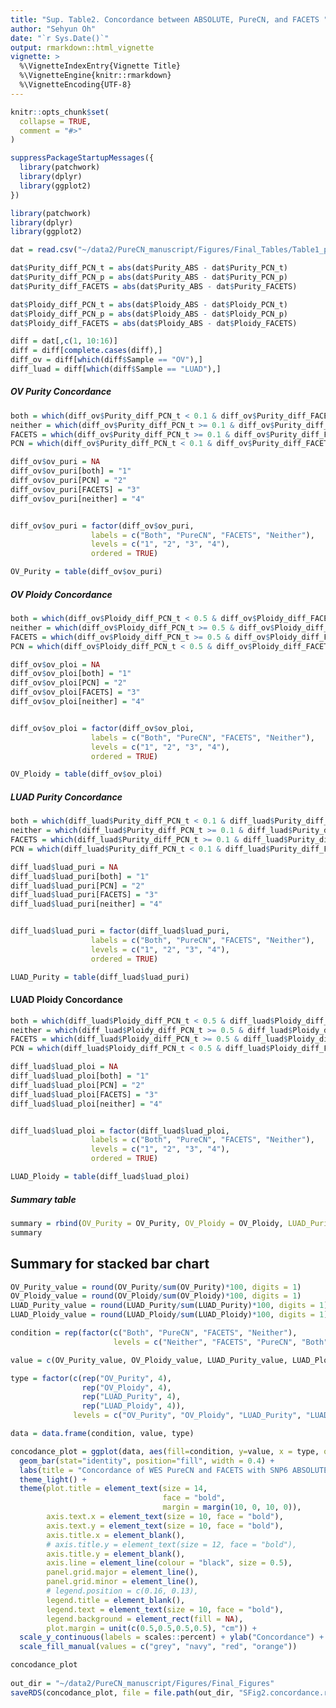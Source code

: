 ```yaml
---
title: "Sup. Table2. Concordance between ABSOLUTE, PureCN, and FACETS "
author: "Sehyun Oh"
date: "`r Sys.Date()`"
output: rmarkdown::html_vignette
vignette: >
  %\VignetteIndexEntry{Vignette Title}
  %\VignetteEngine{knitr::rmarkdown}
  %\VignetteEncoding{UTF-8}
---
```


```r
knitr::opts_chunk$set(
  collapse = TRUE,
  comment = "#>"
)
```

```r
suppressPackageStartupMessages({
  library(patchwork)
  library(dplyr)
  library(ggplot2)
})
```

```r
library(patchwork)
library(dplyr)
library(ggplot2)
```

```r
dat = read.csv("~/data2/PureCN_manuscript/Figures/Final_Tables/Table1_puri_ploi.csv")[,-1]
```

```r
dat$Purity_diff_PCN_t = abs(dat$Purity_ABS - dat$Purity_PCN_t)
dat$Purity_diff_PCN_p = abs(dat$Purity_ABS - dat$Purity_PCN_p)
dat$Purity_diff_FACETS = abs(dat$Purity_ABS - dat$Purity_FACETS)
```

```r
dat$Ploidy_diff_PCN_t = abs(dat$Ploidy_ABS - dat$Ploidy_PCN_t)
dat$Ploidy_diff_PCN_p = abs(dat$Ploidy_ABS - dat$Ploidy_PCN_p)
dat$Ploidy_diff_FACETS = abs(dat$Ploidy_ABS - dat$Ploidy_FACETS)
```

```r
diff = dat[,c(1, 10:16)]
diff = diff[complete.cases(diff),]
diff_ov = diff[which(diff$Sample == "OV"),]
diff_luad = diff[which(diff$Sample == "LUAD"),]
```

##### OV Purity Concordance
```r
both = which(diff_ov$Purity_diff_PCN_t < 0.1 & diff_ov$Purity_diff_FACETS < 0.1)  
neither = which(diff_ov$Purity_diff_PCN_t >= 0.1 & diff_ov$Purity_diff_FACETS >= 0.1)  
FACETS = which(diff_ov$Purity_diff_PCN_t >= 0.1 & diff_ov$Purity_diff_FACETS < 0.1)   
PCN = which(diff_ov$Purity_diff_PCN_t < 0.1 & diff_ov$Purity_diff_FACETS >= 0.1)  

diff_ov$ov_puri = NA
diff_ov$ov_puri[both] = "1"
diff_ov$ov_puri[PCN] = "2"
diff_ov$ov_puri[FACETS] = "3"
diff_ov$ov_puri[neither] = "4"


diff_ov$ov_puri = factor(diff_ov$ov_puri, 
                  labels = c("Both", "PureCN", "FACETS", "Neither"),
                  levels = c("1", "2", "3", "4"), 
                  ordered = TRUE)

OV_Purity = table(diff_ov$ov_puri)
```

##### OV Ploidy Concordance
```r
both = which(diff_ov$Ploidy_diff_PCN_t < 0.5 & diff_ov$Ploidy_diff_FACETS < 0.5)   
neither = which(diff_ov$Ploidy_diff_PCN_t >= 0.5 & diff_ov$Ploidy_diff_FACETS >= 0.5)   
FACETS = which(diff_ov$Ploidy_diff_PCN_t >= 0.5 & diff_ov$Ploidy_diff_FACETS < 0.5)  
PCN = which(diff_ov$Ploidy_diff_PCN_t < 0.5 & diff_ov$Ploidy_diff_FACETS >= 0.5)  

diff_ov$ov_ploi = NA
diff_ov$ov_ploi[both] = "1"
diff_ov$ov_ploi[PCN] = "2"
diff_ov$ov_ploi[FACETS] = "3"
diff_ov$ov_ploi[neither] = "4"


diff_ov$ov_ploi = factor(diff_ov$ov_ploi, 
                  labels = c("Both", "PureCN", "FACETS", "Neither"),
                  levels = c("1", "2", "3", "4"), 
                  ordered = TRUE)

OV_Ploidy = table(diff_ov$ov_ploi)
```

##### LUAD Purity Concordance
```r
both = which(diff_luad$Purity_diff_PCN_t < 0.1 & diff_luad$Purity_diff_FACETS < 0.1)  
neither = which(diff_luad$Purity_diff_PCN_t >= 0.1 & diff_luad$Purity_diff_FACETS >= 0.1)  
FACETS = which(diff_luad$Purity_diff_PCN_t >= 0.1 & diff_luad$Purity_diff_FACETS < 0.1)   
PCN = which(diff_luad$Purity_diff_PCN_t < 0.1 & diff_luad$Purity_diff_FACETS >= 0.1)  

diff_luad$luad_puri = NA
diff_luad$luad_puri[both] = "1"
diff_luad$luad_puri[PCN] = "2"
diff_luad$luad_puri[FACETS] = "3"
diff_luad$luad_puri[neither] = "4"


diff_luad$luad_puri = factor(diff_luad$luad_puri, 
                  labels = c("Both", "PureCN", "FACETS", "Neither"),
                  levels = c("1", "2", "3", "4"), 
                  ordered = TRUE)

LUAD_Purity = table(diff_luad$luad_puri)
```

#### LUAD Ploidy Concordance
```r
both = which(diff_luad$Ploidy_diff_PCN_t < 0.5 & diff_luad$Ploidy_diff_FACETS < 0.5)   
neither = which(diff_luad$Ploidy_diff_PCN_t >= 0.5 & diff_luad$Ploidy_diff_FACETS >= 0.5)   
FACETS = which(diff_luad$Ploidy_diff_PCN_t >= 0.5 & diff_luad$Ploidy_diff_FACETS < 0.5)  
PCN = which(diff_luad$Ploidy_diff_PCN_t < 0.5 & diff_luad$Ploidy_diff_FACETS >= 0.5)  

diff_luad$luad_ploi = NA
diff_luad$luad_ploi[both] = "1"
diff_luad$luad_ploi[PCN] = "2"
diff_luad$luad_ploi[FACETS] = "3"
diff_luad$luad_ploi[neither] = "4"


diff_luad$luad_ploi = factor(diff_luad$luad_ploi, 
                  labels = c("Both", "PureCN", "FACETS", "Neither"),
                  levels = c("1", "2", "3", "4"), 
                  ordered = TRUE)

LUAD_Ploidy = table(diff_luad$luad_ploi)
```

##### Summary table
```r
summary = rbind(OV_Purity = OV_Purity, OV_Ploidy = OV_Ploidy, LUAD_Purity = LUAD_Purity, LUAD_Ploidy = LUAD_Ploidy)
summary
```

## Summary for stacked bar chart
```r
OV_Purity_value = round(OV_Purity/sum(OV_Purity)*100, digits = 1)
OV_Ploidy_value = round(OV_Ploidy/sum(OV_Ploidy)*100, digits = 1)
LUAD_Purity_value = round(LUAD_Purity/sum(LUAD_Purity)*100, digits = 1)
LUAD_Ploidy_value = round(LUAD_Ploidy/sum(LUAD_Ploidy)*100, digits = 1)

condition = rep(factor(c("Both", "PureCN", "FACETS", "Neither"), 
                       levels = c("Neither", "FACETS", "PureCN", "Both")), 4)

value = c(OV_Purity_value, OV_Ploidy_value, LUAD_Purity_value, LUAD_Ploidy_value)

type = factor(c(rep("OV_Purity", 4), 
                rep("OV_Ploidy", 4),
                rep("LUAD_Purity", 4),
                rep("LUAD_Ploidy", 4)),
              levels = c("OV_Purity", "OV_Ploidy", "LUAD_Purity", "LUAD_Ploidy"))

data = data.frame(condition, value, type)
```

```r
concodance_plot = ggplot(data, aes(fill=condition, y=value, x = type, order = as.numeric(value))) + 
  geom_bar(stat="identity", position="fill", width = 0.4) +
  labs(title = "Concordance of WES PureCN and FACETS with SNP6 ABSOLUTE") + 
  theme_light() +
  theme(plot.title = element_text(size = 14, 
                                  face = "bold", 
                                  margin = margin(10, 0, 10, 0)),
        axis.text.x = element_text(size = 10, face = "bold"), 
        axis.text.y = element_text(size = 10, face = "bold"), 
        axis.title.x = element_blank(),
        # axis.title.y = element_text(size = 12, face = "bold"),
        axis.title.y = element_blank(), 
        axis.line = element_line(colour = "black", size = 0.5),
        panel.grid.major = element_line(), 
        panel.grid.minor = element_line(),
        # legend.position = c(0.16, 0.13),
        legend.title = element_blank(),
        legend.text = element_text(size = 10, face = "bold"),
        legend.background = element_rect(fill = NA),
        plot.margin = unit(c(0.5,0.5,0.5,0.5), "cm")) +
  scale_y_continuous(labels = scales::percent) + ylab("Concordance") + 
  scale_fill_manual(values = c("grey", "navy", "red", "orange"))
```

```r
concodance_plot
 
out_dir = "~/data2/PureCN_manuscript/Figures/Final_Figures"
saveRDS(concodance_plot, file = file.path(out_dir, "SFig2.concordance.rds"))
```
